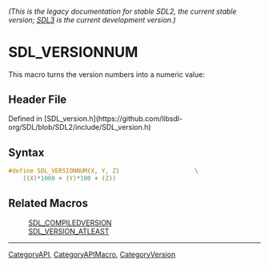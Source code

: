 ====== (This is the legacy documentation for stable SDL2, the current stable version; [https://wiki.libsdl.org/SDL3/ SDL3] is the current development version.) ======
= SDL_VERSIONNUM =

This macro turns the version numbers into a numeric value:

== Header File ==

Defined in [SDL_version.h](https://github.com/libsdl-org/SDL/blob/SDL2/include/SDL_version.h)

== Syntax ==

<syntaxhighlight lang='c'>
#define SDL_VERSIONNUM(X, Y, Z)                     \
    ((X)*1000 + (Y)*100 + (Z))</syntaxhighlight>

== Related Macros ==

:[[SDL_COMPILEDVERSION]]
:[[SDL_VERSION_ATLEAST]]

----
[[CategoryAPI]], [[CategoryAPIMacro]], [[CategoryVersion]]


